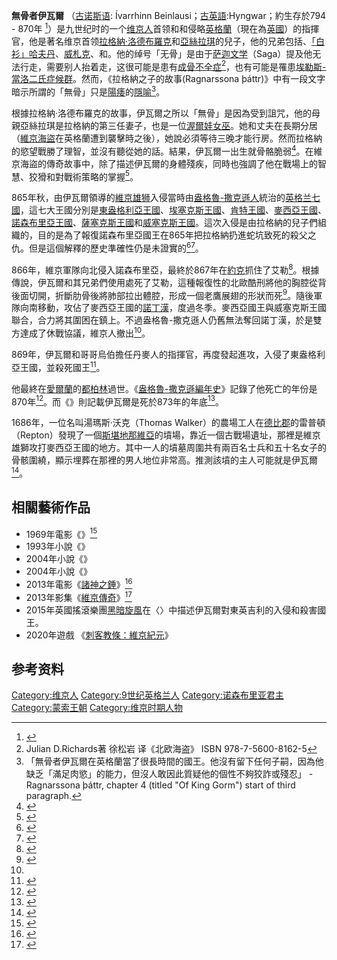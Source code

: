 '''無骨者伊瓦爾''' （[[古诺斯语|古诺斯语]]: Ívarrhinn Beinlausi；[[古英語|古英語]]:Hyngwar；約生存於794 - 870年 <ref>{{Cite web |url=http://www.ucc.ie/celt/published/T100001A/index.html |title=Annals of Ulster |accessdate=2010-09-21 |archive-date=2013-09-03 |archive-url=https://www.webcitation.org/6JMjtxNaE?url=http://www.ucc.ie/celt/published/T100001A/index.html |dead-url=no }}</ref>）是九世纪时的一个[[维京人|维京人]]首领和和侵略[[英格蘭|英格蘭]]（現在為[[英國|英國]]）的指揮官，他是著名维京首领[[朗纳尔·洛德布罗克|拉格納·洛德布羅克]]和[[亞絲拉琪|亞絲拉琪]]的兒子，他的兄弟包括{{le|「勇士」比約恩|Björn Ironside}}、[[白衫哈夫丹|「白衫」哈夫丹]]、[[威札克|威札克]]、{{le|「蛇眼」西格德|Sigurd Snake-in-the-Eye}}和{{le|乌伯|Ubba}}。他的绰号「无骨」是由于[[萨迦文学|萨迦文学]]（Saga）提及他无法行走，需要别人抬着走，这很可能是患有[[成骨不全症|成骨不全症]]<ref>Julian D.Richards著 徐松岩 译《北欧海盗》 ISBN 978-7-5600-8162-5</ref>，也有可能是罹患[[埃勒斯-當洛二氏症候群|埃勒斯-當洛二氏症候群]]。然而，《拉格納之子的故事(Ragnarssona þáttr)》中有一段文字暗示所謂的「無骨」只是[[陽痿|陽痿]]的[[隱喻|隱喻]]<ref>「無骨者伊瓦爾在英格蘭當了很長時間的國王。他沒有留下任何子嗣，因為他缺乏「滿足肉慾」的能力，但沒人敢因此質疑他的個性不夠狡詐或殘忍」 - Ragnarssona þáttr, chapter 4 (titled "Of King Gorm") start of third paragraph.</ref>。

根據拉格納·洛德布羅克的故事，伊瓦爾之所以「無骨」是因為受到詛咒，他的母親亞絲拉琪是拉格納的第三任妻子，也是一位[[渥爾娃女巫|渥爾娃女巫]]。她和丈夫在長期分居（[[維京海盜|維京海盜]]在英格蘭遭到襲擊時之後），她說必須等待三晚才能行房。然而拉格納的慾望戰勝了理智，並沒有聽從她的話。結果，伊瓦爾一出生就骨骼脆弱<ref name="files">{{cite web|last1=Baker|first1=Mick|title=Anglo-Saxon Britain: In the Footsteps of Ivarr the Boneless|url=http://www.historyfiles.co.uk/FeaturesBritain/EnglandIvarr.htm|website=The History Files|accessdate=1 September 2016|archive-date=2020-08-18|archive-url=https://web.archive.org/web/20200818043341/https://www.historyfiles.co.uk/FeaturesBritain/EnglandIvarr.htm|dead-url=no}}</ref>。在維京海盜的傳奇故事中，除了描述伊瓦爾的身體殘疾，同時也強調了他在戰場上的智慧、狡猾和對戰術策略的掌握<ref>{{Cite web|url=http://www.englishmonarchs.co.uk/vikings_10.html|title=Ivar the Boneless|last=Mahoney|first=Mike|website=www.englishmonarchs.co.uk|access-date=2017-04-14|archive-date=2020-11-08|archive-url=https://web.archive.org/web/20201108165616/http://www.englishmonarchs.co.uk/vikings_10.html|dead-url=no}}</ref>。

865年秋，由伊瓦爾領導的[[異教徒大軍|維京雄狮]]入侵當時由[[盎格魯-撒克遜人|盎格魯-撒克遜人]]統治的[[英格兰|英格兰]][[七國時代|七國]]，這七大王國分別是[[東盎格利亞王國|東盎格利亞王國]]、[[埃塞克斯王國|埃塞克斯王國]]、[[肯特王國|肯特王國]]、[[麥西亞王國|麥西亞王國]]、[[諾森布里亞王國|諾森布里亞王國]]、[[薩塞克斯王國|薩塞克斯王國]]和[[威塞克斯王國|威塞克斯王國]]。這次入侵是由拉格納的兒子們組織的，目的是為了報復諾森布里亞國王{{le|艾勒 (諾森布里亞)|Ælla of Northumbria|艾勒}}在865年把拉格納扔進蛇坑致死的殺父之仇。但是這個解釋的歷史準確性仍是未證實的<ref>{{Cite book|url=https://www.amazon.com/Norse-Mythology-Legends-Gods-Heroes/dp/1164510304/ref=sr_1_1?ie=UTF8&qid=1472770204&sr=8-1&keywords=+Norse+Mythology%253A+Legends+of+Gods+and+Heroes|title=Norse Mythology: Legends Of Gods And Heroes|last=Munch|first=Peter Andreas|date=2010-09-10|publisher=Kessinger Publishing, LLC|isbn=9781164510307|editor-last=Olsen|editor-first=Magnus|language=en}}</ref><ref>{{Cite book|url=https://www.amazon.com/History-Vikings-Gwyn-Jones/dp/0192158821/ref=sr_1_2?ie=UTF8&qid=1472770271&sr=8-2&keywords=jones++A+History+of+the+Vikings|title=A History of the Vikings|last=Jones|first=Gwyn|date=1984-11-01|publisher=Oxford University Press|isbn=9780192158826|edition=Revised|language=en}}</ref>。

866年，維京軍隊向北侵入諾森布里亞，最終於867年在[[約克|約克]]抓住了艾勒<ref name=":1">{{Cite book|url=https://www.amazon.com/Viking-Empires-Angelo-Forte/dp/0521829925/ref=sr_1_1?ie=UTF8&qid=1472770399&sr=8-1&keywords=forte+viking+empires|title=Viking Empires|last=Forte|first=Angelo|last2=Oram|first2=Richard|last3=Pedersen|first3=Frederik|date=2005-05-30|publisher=Cambridge University Press|isbn=9780521829922|edition=First|language=en}}</ref>。根據傳說，伊瓦爾和其兄弟們使用{{le|血鷹|Blood eagle}}處死了艾勒，這種報復性的北歐酷刑將他的胸腔從背後面切開，折斷肋骨後將肺部拉出體腔，形成一個老鷹展翅的形狀而死<ref name=":0">{{Cite book|title=The northern conquest: Vikings in Britain and Ireland|last=Holman|first=Katherine|date=2007|location=Oxford |publisher=Signal Books |oclc=166381361 |isbn=9781904955344 |language=en}}</ref>。隨後軍隊向南移動，攻佔了麥西亞王國的[[諾丁漢|諾丁漢]]，度過冬季。麥西亞國王與威塞克斯王國聯合，合力將其圍困在鎮上。不過盎格魯-撒克遜人仍舊無法奪回諾丁漢，於是雙方達成了休戰協議，維京人撤出<ref name=":1" />。

869年，伊瓦爾和哥哥烏伯擔任丹麥人的指揮官，再度發起進攻，入侵了東盎格利亞王國，並殺死國王{{le|殉教者埃德蒙|Edmund the Martyr}}<ref>{{Cite book|url=https://www.amazon.com/Anglo-Saxon-Chronicle-Michael-J-Swanton/dp/0415921295/ref=sr_1_2?ie=UTF8&qid=1472770702&sr=8-2&keywords=The+Anglo-Saxon+Chronicle.|title=The Anglo-Saxon Chronicle|date=1998-08-18|publisher=Routledge|isbn=9780415921299|editor-last=Swanton|editor-first=Michael J.|edition=First|language=en}}</ref>。

他最終在[[愛爾蘭|愛爾蘭]]的[[都柏林|都柏林]]過世。《[[盎格魯-撒克遜編年史|盎格魯-撒克遜編年史]]》記錄了他死亡的年份是870年<ref>{{Cite book|url=https://www.amazon.com/Six-Old-English-Chronicles-Cirencester/dp/1163125997/ref=sr_1_3?ie=UTF8&qid=1472770849&sr=8-3&keywords=six+old+english+chronicles|title=Six Old English Chronicles: Ethelwerd's Chronicle, Asser's Life Of Alfred, Geoffrey Of Monmouth's British History, Gildas, Nennius And Richard Of Cirencester|date=2010-09-10|publisher=Kessinger Publishing, LLC|isbn=9781163125991|editor-last=Giles|editor-first=J. A.|language=en}}</ref>。而《{{le|愛爾蘭零碎史|Fragmentary Annals of Ireland}}》則記載伊瓦爾是死於873年的年底<ref>{{Cite web |url=http://www.ucc.ie/celt/published/T100017/index.html |title=Fragmentary Annals of Ireland 409 |accessdate=2 February 2009 |publisher=CELT |archive-date=2012-11-01 |archive-url=https://www.webcitation.org/6Bq098xah?url=http://www.ucc.ie/celt/published/T100017/index.html |dead-url=no }}</ref>。

1686年，一位名叫湯瑪斯·沃克（Thomas Walker）的農場工人在[[德比郡|德比郡]]的雷普頓（Repton）發現了一個[[斯堪地那維亞|斯堪地那維亞]]的墳場，靠近一個古戰場遺址，那裡是維京雄獅攻打麥西亞王國的地方。其中一人的墳墓周圍共有兩百名士兵和五十名女子的骨骸圍繞，顯示埋葬在那裡的男人地位非常高。推測該墳的主人可能就是伊瓦爾<ref>{{Cite book|url=https://www.amazon.com/Vikings-History-Martin-Arnold-2008-04-14/dp/B01K945BXC/ref=asap_bc?ie=UTF8|title=The Vikings: A Short History by Martin Arnold|last=Arnold|first=Martin|date=1562-01-01|publisher=The History Press}}</ref>。

== 相關藝術作品 ==
* 1969年電影《{{le|阿佛烈大帝 (電影)|Alfred the Great (film)|阿佛烈大帝}}》<ref>{{cite web|url=http://www.tcm.com/tcmdb/title/36442/Alfred-the-Great/|title=Alfred the Great (1969) - Overview - TCM.com|publisher=|access-date=2018-02-07|archive-date=2020-12-02|archive-url=https://web.archive.org/web/20201202041815/https://www.tcm.com/tcmdb/title/36442/alfred-the-great|dead-url=no}}</ref>
* 1993年小說《{{le|錘子與十字架 (小說)|The Hammer and the Cross|錘子與十字架}}》
* 2004年小說《{{le|末代王國 (小說)|The Last Kingdom|末代王國}}》
* 2004年小說《{{le|巨魔之海 (小說)|The Sea of Trolls|巨魔之海}}》
* 2013年電影《[[諸神之錘|諸神之錘]]》<ref>{{cite web|url=http://www.imdb.com/title/tt2193418/fullcredits?ref_=tt_ov_st_sm|title=Hammer of the Gods|date=30 May 2013|publisher=|via=IMDb|access-date=2018-02-07|archive-date=2013-08-14|archive-url=https://web.archive.org/web/20130814005038/http://www.imdb.com/title/tt2193418/fullcredits?ref_=tt_ov_st_sm|dead-url=no}}</ref>
* 2013年影集《[[維京傳奇|維京傳奇]]》<ref>{{cite web|url=http://www.ign.com/articles/2016/04/22/vikings-meet-the-four-new-actors-revealed-in-season-4s-midseason-finale|title=Vikings: Meet the Four New Actors Revealed in Season 4's Midseason Finale|first=Terri|last=Schwartz|work=IGN|date=April 21, 2016|accessdate=December 22, 2016|archive-date=2016-09-26|archive-url=https://web.archive.org/web/20160926203602/http://www.ign.com/articles/2016/04/22/vikings-meet-the-four-new-actors-revealed-in-season-4s-midseason-finale|dead-url=no}}</ref>
* 2015年英國搖滾樂團[[黑暗旋風合唱團|黑暗旋風]]在〈{{le|蠻族 (黑暗旋風的歌曲)|Barbarian (The Darkness song)|蠻族}}〉中描述伊瓦爾對東英吉利的入侵和殺害國王。
*2020年遊戲 《[[刺客教條：維京紀元|刺客教條：維京紀元]]》

== 参考资料 ==
{{reflist}}

[[Category:维京人|Category:维京人]]
[[Category:9世纪英格兰人|Category:9世纪英格兰人]]
[[Category:诺森布里亚君主|Category:诺森布里亚君主]]
[[Category:蒙索王朝|Category:蒙索王朝]]
[[Category:维京时期人物|Category:维京时期人物]]